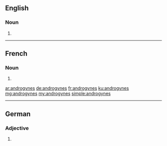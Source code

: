 ==English==

===Noun===
{{head|en|plural}}

# {{plural of|androgyne|lang=en}}

----

==French==

===Noun===
{{head|fr|plural}} {{m|f}}

# {{plural of|androgyne|lang=fr}}

[[ar:androgynes]]
[[de:androgynes]]
[[fr:androgynes]]
[[ku:androgynes]]
[[mg:androgynes]]
[[my:androgynes]]
[[simple:androgynes]]

----
==German==

===Adjective===
{{head|de|adjective form}}

# {{inflected form of|androgyn|lang=de}}
{{rfc-auto}}